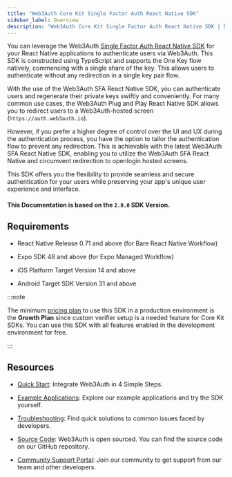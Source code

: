 ```yaml
---
title: "Web3Auth Core Kit Single Factor Auth React Native SDK"
sidebar_label: Overview
description: "Web3Auth Core Kit Single Factor Auth React Native SDK | Documentation - Web3Auth"
---
```


You can leverage the Web3Auth
[Single Factor Auth React Native SDK](https://github.com/Web3Auth/single-factor-auth-react-native)
for your React Native applications to authenticate users via Web3Auth. This SDK is constructed using
TypeScript and supports the One Key flow natively, commencing with a single share of the key. This
allows users to authenticate without any redirection in a single key pair flow.

With the use of the Web3Auth SFA React Native SDK, you can authenticate users and regenerate their
private keys swiftly and conveniently. For many common use cases, the Web3Auth Plug and Play React
Native SDK allows you to redirect users to a Web3Auth-hosted screen (`https://auth.web3auth.io`).

However, if you prefer a higher degree of control over the UI and UX during the authentication
process, you have the option to tailor the authentication flow to prevent any redirection. This is
achievable with the latest Web3Auth SFA React Native SDK, enabling you to utilize the Web3Auth SFA
React Native and circumvent redirection to openlogin hosted screens.

This SDK offers you the flexibility to provide seamless and secure authentication for your users
while preserving your app's unique user experience and interface.

#### This Documentation is based on the `2.0.0` SDK Version.

## Requirements

- React Native Release 0.71 and above (for Bare React Native Workflow)

- Expo SDK 48 and above (for Expo Managed Workflow)

- iOS Platform Target Version 14 and above

- Android Target SDK Version 31 and above

:::note

The minimum [pricing plan](https://web3auth.io/pricing.html) to use this SDK in a production
environment is the **Growth Plan** since custom verifier setup is a needed feature for Core Kit
SDKs. You can use this SDK with all features enabled in the development environment for free.

:::

## Resources

- [Quick Start](/quick-start?product=CORE_KIT&sdk=SFA_REACT_NATIVE&framework=IOS&stepIndex=0):
  Integrate Web3Auth in 4 Simple Steps.

- [Example Applications](/examples?product=Core+Kit&sdk=Single+Factor+Auth+React+Native+SDK):
  Explore our example applications and try the SDK yourself.

- [Troubleshooting](/troubleshooting): Find quick solutions to common issues faced by developers.

- [Source Code](https://github.com/Web3Auth/single-factor-auth-react-native): Web3Auth is open
  sourced. You can find the source code on our GitHub repository.

- [Community Support Portal](https://web3auth.io/community/c/help-core-kit/sfa-react-native-sdk/32):
  Join our community to get support from our team and other developers.
